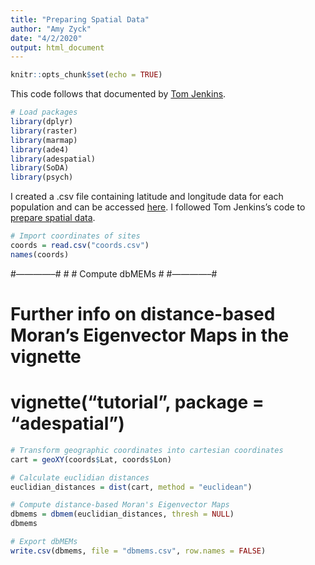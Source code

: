 ```yaml
---
title: "Preparing Spatial Data"
author: "Amy Zyck"
date: "4/2/2020"
output: html_document
---
```


```r
knitr::opts_chunk$set(echo = TRUE)
```

This code follows that documented by [Tom Jenkins](https://github.com/Tom-Jenkins/seascape_rda_tutorial).

```r
# Load packages
library(dplyr)
library(raster)
library(marmap)
library(ade4)
library(adespatial)
library(SoDA)
library(psych)
```

I created a .csv file containing latitude and longitude data for each population and can be accessed [here](https://github.com/amyzyck/EecSeq_NB_EasternOyster/blob/master/Analysis/PopGen_SeaGen_Analyses/HaplotigMasked_Genome/Outlier_SNPs/RedundancyAnalysis/input_files/coords.csv). I followed Tom Jenkins's code to [prepare spatial data](https://github.com/Tom-Jenkins/seascape_rda_tutorial/blob/master/2.Prepare_spatial_data/2.prepare_spatial_data.R).

```r
# Import coordinates of sites
coords = read.csv("coords.csv")
names(coords)
```


#--------------#
#
# Compute dbMEMs
#
#--------------#

# Further info on distance-based Moran's Eigenvector Maps in the vignette
# vignette("tutorial", package = "adespatial")
```r
# Transform geographic coordinates into cartesian coordinates
cart = geoXY(coords$Lat, coords$Lon)
```

```r
# Calculate euclidian distances
euclidian_distances = dist(cart, method = "euclidean") 
```

```r
# Compute distance-based Moran's Eigenvector Maps
dbmems = dbmem(euclidian_distances, thresh = NULL)
dbmems
```

```r
# Export dbMEMs
write.csv(dbmems, file = "dbmems.csv", row.names = FALSE)
```